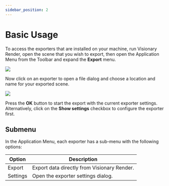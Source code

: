 ```yaml
---
sidebar_position: 2
---
```


# Basic Usage

To access the exporters that are installed on your machine, run Visionary Render, open the scene that you wish to export, then open the Application Menu from the Toolbar and expand the **Export** menu.

![](/img/importers-and-exporters/exporters/app-menu.png)

Now click on an exporter to open a file dialog and choose a location and name for your exported scene.

![](/img/importers-and-exporters/exporters/file-browser.png)

Press the **OK** button to start the export with the current exporter settings. Alternatively, click on the **Show settings** checkbox to configure the exporter first.

## Submenu

In the Application Menu, each exporter has a sub-menu with the following options:

| Option     | Description                                 |
|------------|---------------------------------------------|
| Export     | Export data directly from Visionary Render. |
| Settings   | Open the exporter settings dialog.          |
